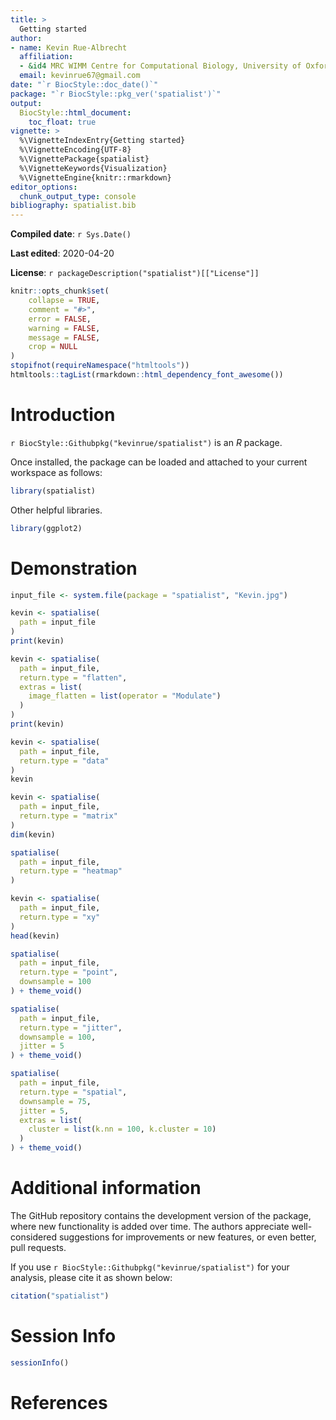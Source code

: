 ```yaml
---
title: >
  Getting started
author:
- name: Kevin Rue-Albrecht
  affiliation: 
  - &id4 MRC WIMM Centre for Computational Biology, University of Oxford, Oxford, OX3 9DS, UK
  email: kevinrue67@gmail.com
date: "`r BiocStyle::doc_date()`"
package: "`r BiocStyle::pkg_ver('spatialist')`"
output: 
  BiocStyle::html_document:
    toc_float: true
vignette: >
  %\VignetteIndexEntry{Getting started}
  %\VignetteEncoding{UTF-8}  
  %\VignettePackage{spatialist}
  %\VignetteKeywords{Visualization}
  %\VignetteEngine{knitr::rmarkdown}
editor_options: 
  chunk_output_type: console
bibliography: spatialist.bib
---
```


**Compiled date**: `r Sys.Date()`

**Last edited**: 2020-04-20

**License**: `r packageDescription("spatialist")[["License"]]`

```r
knitr::opts_chunk$set(
    collapse = TRUE,
    comment = "#>",
    error = FALSE,
    warning = FALSE,
    message = FALSE,
    crop = NULL
)
stopifnot(requireNamespace("htmltools"))
htmltools::tagList(rmarkdown::html_dependency_font_awesome())
```

# Introduction 

`r BiocStyle::Githubpkg("kevinrue/spatialist")` is an *R* package.

Once installed, the package can be loaded and attached to your current workspace as follows:

```r
library(spatialist)
```

Other helpful libraries.

```r
library(ggplot2)
```

# Demonstration

```r
input_file <- system.file(package = "spatialist", "Kevin.jpg")
```


```r
kevin <- spatialise(
  path = input_file
)
print(kevin)
```

```r
kevin <- spatialise(
  path = input_file,
  return.type = "flatten",
  extras = list(
    image_flatten = list(operator = "Modulate")
  )
)
print(kevin)
```

```r
kevin <- spatialise(
  path = input_file,
  return.type = "data"
)
kevin
```

```r
kevin <- spatialise(
  path = input_file,
  return.type = "matrix"
)
dim(kevin)
```

```r
spatialise(
  path = input_file,
  return.type = "heatmap"
)
```

```r
kevin <- spatialise(
  path = input_file,
  return.type = "xy"
)
head(kevin)
```

```r
spatialise(
  path = input_file,
  return.type = "point",
  downsample = 100
) + theme_void()
```

```r
spatialise(
  path = input_file,
  return.type = "jitter",
  downsample = 100,
  jitter = 5
) + theme_void()
```

```r
spatialise(
  path = input_file,
  return.type = "spatial",
  downsample = 75,
  jitter = 5,
  extras = list(
    cluster = list(k.nn = 100, k.cluster = 10)
  )
) + theme_void()
```

# Additional information

The GitHub repository contains the development version of the package, where new functionality is added over time.
The authors appreciate well-considered suggestions for improvements or new features, or even better, pull requests.

If you use `r BiocStyle::Githubpkg("kevinrue/spatialist")` for your analysis, please cite it as shown below:

```r
citation("spatialist")
```

# Session Info {.unnumbered}

```r
sessionInfo()
```

# References {.unnumbered}
